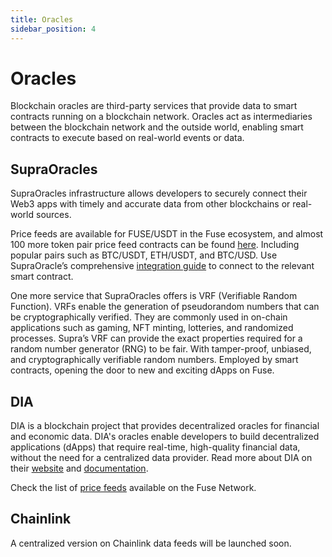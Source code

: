 ```yaml
---
title: Oracles
sidebar_position: 4
---
```


# Oracles

Blockchain oracles are third-party services that provide data to smart contracts running on a blockchain network. Oracles act as intermediaries between the blockchain network and the outside world, enabling smart contracts to execute based on real-world events or data.

## SupraOracles

SupraOracles infrastructure allows developers to securely connect their Web3 apps with timely and accurate data from other blockchains or real-world sources.

Price feeds are available for FUSE/USDT in the Fuse ecosystem, and almost 100 more token pair price feed contracts can be found [here](https://supraoracles.com/docs/price-feeds/decentralized/trading-pairs-decentralized/). Including popular pairs such as BTC/USDT, ETH/USDT, and BTC/USD. Use SupraOracle’s comprehensive [integration guide](https://supraoracles.com/docs/price-feeds/decentralized) to connect to the relevant smart contract.&#x20;

One more service that SupraOracles offers is VRF (Verifiable Random Function). VRFs enable the generation of pseudorandom numbers that can be cryptographically verified. They are commonly used in on-chain applications such as gaming, NFT minting, lotteries, and randomized processes. Supra’s VRF can provide the exact properties required for a random number generator (RNG) to be fair. With tamper-proof, unbiased, and cryptographically verifiable random numbers. Employed by smart contracts, opening the door to new and exciting dApps on Fuse.&#x20;

## DIA

DIA is a blockchain project that provides decentralized oracles for financial and economic data. DIA's oracles enable developers to build decentralized applications (dApps) that require real-time, high-quality financial data, without the need for a centralized data provider. Read more about DIA on their [website](https://www.diadata.org/) and [documentation](https://docs.diadata.org/).

Check the list of [price feeds](https://docs.diadata.org/documentation/oracle-documentation/deployed-contracts#fuse) available on the Fuse Network.

## Chainlink

A centralized version on Chainlink data feeds will be launched soon.
